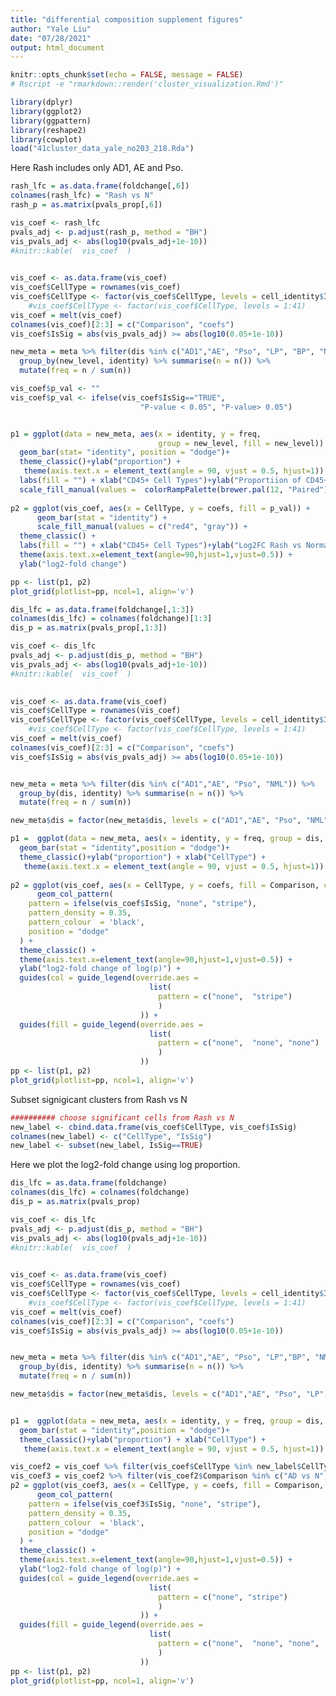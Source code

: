 ---
title: "differential composition supplement figures"
author: "Yale Liu"
date: "07/28/2021"
output: html_document
---

```{r setup, include=FALSE}
knitr::opts_chunk$set(echo = FALSE, message = FALSE)
# Rscript -e "rmarkdown::render('cluster_visualization.Rmd')"
```

```{r}
library(dplyr)
library(ggplot2)
library(ggpattern)
library(reshape2)
library(cowplot)
load("41cluster_data_yale_no203_218.Rda")
```



Here Rash includes only AD1, AE and Pso.

```{r fig.height=10, fig.width=8}
rash_lfc = as.data.frame(foldchange[,6])
colnames(rash_lfc) = "Rash vs N"
rash_p = as.matrix(pvals_prop[,6])

vis_coef <- rash_lfc
pvals_adj <- p.adjust(rash_p, method = "BH")
vis_pvals_adj <- abs(log10(pvals_adj+1e-10))
#knitr::kable(  vis_coef  )

    
vis_coef <- as.data.frame(vis_coef)
vis_coef$CellType = rownames(vis_coef)
vis_coef$CellType <- factor(vis_coef$CellType, levels = cell_identity$Identities)
    #vis_coef$CellType <- factor(vis_coef$CellType, levels = 1:41)
vis_coef = melt(vis_coef)
colnames(vis_coef)[2:3] = c("Comparison", "coefs")
vis_coef$IsSig = abs(vis_pvals_adj) >= abs(log10(0.05+1e-10))

new_meta = meta %>% filter(dis %in% c("AD1","AE", "Pso", "LP", "BP", "NML")) %>%
  group_by(new_level, identity) %>% summarise(n = n()) %>% 
  mutate(freq = n / sum(n))

vis_coef$p_val <- ""
vis_coef$p_val <- ifelse(vis_coef$IsSig=="TRUE",
                             "P-value < 0.05", "P-value> 0.05")


p1 = ggplot(data = new_meta, aes(x = identity, y = freq, 
                                 group = new_level, fill = new_level)) +
  geom_bar(stat= "identity", position = "dodge")+
  theme_classic()+ylab("proportion") +
   theme(axis.text.x = element_text(angle = 90, vjust = 0.5, hjust=1)) +
  labs(fill = "") + xlab("CD45+ Cell Types")+ylab("Proportiion of CD45+ Cells")+
  scale_fill_manual(values =  colorRampPalette(brewer.pal(12, "Paired"))(2))
  
p2 = ggplot(vis_coef, aes(x = CellType, y = coefs, fill = p_val)) + 
      geom_bar(stat = "identity") + 
      scale_fill_manual(values = c("red4", "gray")) +      
  theme_classic() + 
  labs(fill = "") + xlab("CD45+ Cell Types")+ylab("Log2FC Rash vs Normal")+
  theme(axis.text.x=element_text(angle=90,hjust=1,vjust=0.5)) +
  ylab("log2-fold change")

pp <- list(p1, p2)
plot_grid(plotlist=pp, ncol=1, align='v')


```
```{r}
dis_lfc = as.data.frame(foldchange[,1:3])
colnames(dis_lfc) = colnames(foldchange)[1:3]
dis_p = as.matrix(pvals_prop[,1:3])

vis_coef <- dis_lfc
pvals_adj <- p.adjust(dis_p, method = "BH")
vis_pvals_adj <- abs(log10(pvals_adj+1e-10))
#knitr::kable(  vis_coef  )

    
vis_coef <- as.data.frame(vis_coef)
vis_coef$CellType = rownames(vis_coef)
vis_coef$CellType <- factor(vis_coef$CellType, levels = cell_identity$Identities)
    #vis_coef$CellType <- factor(vis_coef$CellType, levels = 1:41)
vis_coef = melt(vis_coef)
colnames(vis_coef)[2:3] = c("Comparison", "coefs")
vis_coef$IsSig = abs(vis_pvals_adj) >= abs(log10(0.05+1e-10))


new_meta = meta %>% filter(dis %in% c("AD1","AE", "Pso", "NML")) %>%
  group_by(dis, identity) %>% summarise(n = n()) %>% 
  mutate(freq = n / sum(n))

new_meta$dis = factor(new_meta$dis, levels = c("AD1","AE", "Pso", "NML"))

p1 =  ggplot(data = new_meta, aes(x = identity, y = freq, group = dis, fill = dis)) +
  geom_bar(stat = "identity",position = "dodge")+
  theme_classic()+ylab("proportion") + xlab("CellType") +
   theme(axis.text.x = element_text(angle = 90, vjust = 0.5, hjust=1))
  
p2 = ggplot(vis_coef, aes(x = CellType, y = coefs, fill = Comparison, col = IsSig)) + 
      geom_col_pattern(
    pattern = ifelse(vis_coef$IsSig, "none", "stripe"), 
    pattern_density = 0.35,
    pattern_colour  = 'black',
    position = "dodge"
  ) +     
  theme_classic() + 
  theme(axis.text.x=element_text(angle=90,hjust=1,vjust=0.5)) +
  ylab("log2-fold change of log(p)") +
  guides(col = guide_legend(override.aes = 
                               list(
                                 pattern = c("none",  "stripe")
                                 )
                             )) +
  guides(fill = guide_legend(override.aes = 
                               list(
                                 pattern = c("none",  "none", "none")
                                 )
                             ))
pp <- list(p1, p2)
plot_grid(plotlist=pp, ncol=1, align='v')


```

Subset signigicant clusters from Rash vs N
```{r}
########## choose significant cells from Rash vs N
new_label <- cbind.data.frame(vis_coef$CellType, vis_coef$IsSig)
colnames(new_label) <- c("CellType", "IsSig")
new_label <- subset(new_label, IsSig==TRUE)
```

Here we plot the log2-fold change using log proportion.

```{r fig.height=10, fig.width=10}
dis_lfc = as.data.frame(foldchange)
colnames(dis_lfc) = colnames(foldchange)
dis_p = as.matrix(pvals_prop)

vis_coef <- dis_lfc
pvals_adj <- p.adjust(dis_p, method = "BH")
vis_pvals_adj <- abs(log10(pvals_adj+1e-10))
#knitr::kable(  vis_coef  )

    
vis_coef <- as.data.frame(vis_coef)
vis_coef$CellType = rownames(vis_coef)
vis_coef$CellType <- factor(vis_coef$CellType, levels = cell_identity$Identities)
    #vis_coef$CellType <- factor(vis_coef$CellType, levels = 1:41)
vis_coef = melt(vis_coef)
colnames(vis_coef)[2:3] = c("Comparison", "coefs")
vis_coef$IsSig = abs(vis_pvals_adj) >= abs(log10(0.05+1e-10))


new_meta = meta %>% filter(dis %in% c("AD1","AE", "Pso", "LP","BP", "NML")) %>%
  group_by(dis, identity) %>% summarise(n = n()) %>% 
  mutate(freq = n / sum(n))

new_meta$dis = factor(new_meta$dis, levels = c("AD1","AE", "Pso", "LP","BP", "NML"))


p1 =  ggplot(data = new_meta, aes(x = identity, y = freq, group = dis, fill = dis)) +
  geom_bar(stat = "identity",position = "dodge")+
  theme_classic()+ylab("proportion") + xlab("CellType") +
   theme(axis.text.x = element_text(angle = 90, vjust = 0.5, hjust=1))

vis_coef2 = vis_coef %>% filter(vis_coef$CellType %in% new_label$CellType)
vis_coef3 = vis_coef2 %>% filter(vis_coef2$Comparison %in% c("AD vs N",  "AE vs N",  "Pso vs N",  "LP vs N", "BP vs N"))
p2 = ggplot(vis_coef3, aes(x = CellType, y = coefs, fill = Comparison, col = IsSig)) + 
      geom_col_pattern(
    pattern = ifelse(vis_coef3$IsSig, "none", "stripe"), 
    pattern_density = 0.35,
    pattern_colour  = 'black',
    position = "dodge"
  ) +     
  theme_classic() + 
  theme(axis.text.x=element_text(angle=90,hjust=1,vjust=0.5)) +
  ylab("log2-fold change of log(p)") +
  guides(col = guide_legend(override.aes = 
                               list(
                                 pattern = c("none", "stripe")
                                 )
                             )) +
  guides(fill = guide_legend(override.aes = 
                               list(
                                 pattern = c("none",  "none", "none",  "none", "none")
                                 )
                             ))
pp <- list(p1, p2)
plot_grid(plotlist=pp, ncol=1, align='v')





```

